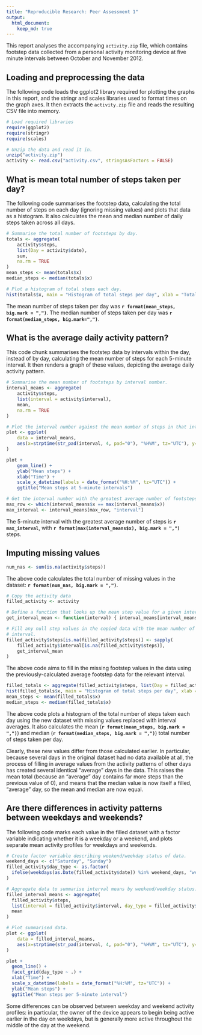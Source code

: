 ```yaml
---
title: "Reproducible Research: Peer Assessment 1"
output: 
  html_document:
    keep_md: true
---
```


This report analyses the accompanying `activity.zip` file, which contains footstep data collected from a personal activity monitoring device at five minute intervals between October and November 2012.

## Loading and preprocessing the data

The following code loads the ggplot2 library required for plotting the graphs in this report, and the stringr and scales libraries used to format times on the graph axes. It then extracts the `activity.zip` file and reads the resulting CSV file into memory.

```r
# Load required libraries
require(ggplot2)
require(stringr)
require(scales)

# Unzip the data and read it in.
unzip("activity.zip")
activity <- read.csv("activity.csv", stringsAsFactors = FALSE)
```


## What is mean total number of steps taken per day?

The following code summarises the footstep data, calculating the total number of steps on each day (ignoring missing values) and plots that data as a histogram. It also calculates the mean and median number of daily steps taken across all days.

```r
# Summarise the total number of footsteps by day.
totals <- aggregate(
    activity$steps, 
    list(Day = activity$date),
    sum, 
    na.rm = TRUE
)
mean_steps <- mean(totals$x)
median_steps <- median(totals$x)

# Plot a histogram of total steps each day.
hist(totals$x, main = "Histogram of total steps per day", xlab = "Total steps")

```

The mean number of steps taken per day was **`r format(mean_steps, big.mark = ",")`**. The median number of steps taken per day was **`r format(median_steps, big.mark=",")`**.


## What is the average daily activity pattern?

This code chunk summarises the footstep data by intervals within the day, instead of by day, calculating the mean number of steps for each 5-minute interval. It then renders a graph of these values, depicting the average daily activity pattern.

```r

# Summarise the mean number of footsteps by interval number.
interval_means <- aggregate(
    activity$steps, 
    list(interval = activity$interval), 
    mean, 
    na.rm = TRUE
)

# Plot the interval number against the mean number of steps in that interval.
plot <- ggplot(
    data = interval_means, 
    aes(x=strptime(str_pad(interval, 4, pad="0"), "%H%M", tz="UTC"), y=x)
)

plot + 
    geom_line() + 
    ylab("Mean steps") + 
    xlab("Time") + 
    scale_x_datetime(labels = date_format("%H:%M", tz="UTC")) +
    ggtitle("Mean steps at 5-minute intervals")

# Get the interval number with the greatest average number of footsteps.
max_row <- which(interval_means$x == max(interval_means$x))
max_interval <- interval_means[max_row, "interval"]

```

The 5-minute interval with the greatest average number of steps is **`r max_interval`**, with **`r format(max(interval_means$x), big.mark = ",")`** steps.


## Imputing missing values

```r
num_nas <- sum(is.na(activity$steps))
```

The above code calculates the total number of missing values in the dataset: **`r format(num_nas, big.mark = ",")`**.

```r
# Copy the activity data
filled_activity <- activity

# Define a function that looks up the mean step value for a given interval.
get_interval_mean <- function(interval) { interval_means[interval_means$interval == interval, "x"] }

# Fill any null step values in the copied data with the mean number of steps for the corresponding 
# interval.
filled_activity$steps[is.na(filled_activity$steps)] <- sapply(
    filled_activity$interval[is.na(filled_activity$steps)], 
    get_interval_mean
)
```

The above code aims to fill in the missing footstep values in the data using the previously-calculated average footstep data for the relevant interval.

```r
filled_totals <- aggregate(filled_activity$steps, list(Day = filled_activity$date), sum)
hist(filled_totals$x, main = "Histogram of total steps per day", xlab = "Total steps")
mean_steps <- mean(filled_totals$x)
median_steps <- median(filled_totals$x)
```

The above code plots a histogram of the total number of steps taken each day using the new dataset with missing values replaced with interval averages. It also calculates the mean (**`r format(mean_steps, big.mark = ",")`**) and median (**`r format(median_steps, big.mark = ",")`**) total number of steps taken per day. 

Clearly, these new values differ from those calculated earlier. In particular, because several days in the original dataset had no data available at all, the process of filling in average values from the activity patterns of other days has created several identical "average" days in the data. This raises the mean total (because an "average" day contains far more steps than the previous value of 0), and means that the median value is now itself a filled, "average" day, so the mean and median are now equal.

## Are there differences in activity patterns between weekdays and weekends?

The following code marks each value in the filled dataset with a factor variable indicating whether it is a weekday or a weekend, and plots separate mean activity profiles for weekdays and weekends.

```r
# Create factor variable describing weekend/weekday status of data.
weekend_days <- c("Saturday", "Sunday")
filled_activity$day_type <- as.factor(
  ifelse(weekdays(as.Date(filled_activity$date)) %in% weekend_days, "weekend", "weekday")
)

# Aggregate data to summarise interval means by weekend/weekday status.
filled_interval_means <- aggregate(
  filled_activity$steps, 
  list(interval = filled_activity$interval, day_type = filled_activity$day_type), 
  mean
)

# Plot summarised data.
plot <- ggplot(
    data = filled_interval_means, 
    aes(x=strptime(str_pad(interval, 4, pad="0"), "%H%M", tz="UTC"), y=x)
) 

plot + 
  geom_line() + 
  facet_grid(day_type ~ .) + 
  xlab("Time") + 
  scale_x_datetime(labels = date_format("%H:%M", tz="UTC")) +
  ylab("Mean steps") + 
  ggtitle("Mean steps per 5-minute interval")

```

Some differences can be observed between weekday and weekend activity profiles: in particular, the owner of the device appears to begin being active earlier in the day on weekdays, but is generally more active throughout the middle of the day at the weekend.